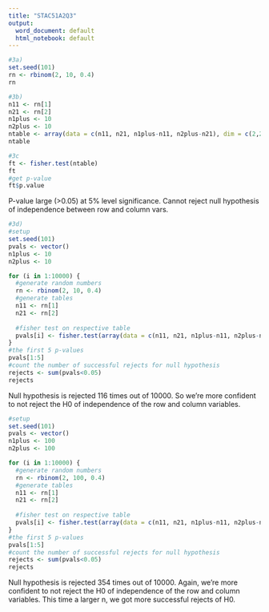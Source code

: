 ```yaml
---
title: "STAC51A2Q3"
output:
  word_document: default
  html_notebook: default
---
```

```r
#3a)
set.seed(101)
rn <- rbinom(2, 10, 0.4)
rn

```

```r
#3b)
n11 <- rn[1]
n21 <- rn[2]
n1plus <- 10
n2plus <- 10
ntable <- array(data = c(n11, n21, n1plus-n11, n2plus-n21), dim = c(2,2))
ntable
```



```r
#3c
ft <- fisher.test(ntable)
ft
#get p-value
ft$p.value
```
P-value large (>0.05) at 5% level significance. Cannot reject null hypothesis of independence between row and column vars.

```r
#3d)
#setup
set.seed(101)
pvals <- vector()
n1plus <- 10
n2plus <- 10

for (i in 1:10000) {
  #generate random numbers
  rn <- rbinom(2, 10, 0.4)
  #generate tables
  n11 <- rn[1]
  n21 <- rn[2]
  
  #fisher test on respective table
  pvals[i] <- fisher.test(array(data = c(n11, n21, n1plus-n11, n2plus-n21), dim = c(2,2)))$p.value
}
#the first 5 p-values
pvals[1:5]
#count the number of successful rejects for null hypothesis
rejects <- sum(pvals<0.05)
rejects
```
Null hypothesis is rejected 116 times out of 10000. So we're more confident to not reject the H0 of independence of the row and column variables.

```r
#setup
set.seed(101)
pvals <- vector()
n1plus <- 100
n2plus <- 100

for (i in 1:10000) {
  #generate random numbers
  rn <- rbinom(2, 100, 0.4)
  #generate tables
  n11 <- rn[1]
  n21 <- rn[2]
  
  #fisher test on respective table
  pvals[i] <- fisher.test(array(data = c(n11, n21, n1plus-n11, n2plus-n21), dim = c(2,2)))$p.value
}
#the first 5 p-values
pvals[1:5]
#count the number of successful rejects for null hypothesis
rejects <- sum(pvals<0.05)
rejects
```
Null hypothesis is rejected 354 times out of 10000. Again, we're more confident to not reject the H0 of independence of the row and column variables. This time a larger n, we got more successful rejects of H0.


